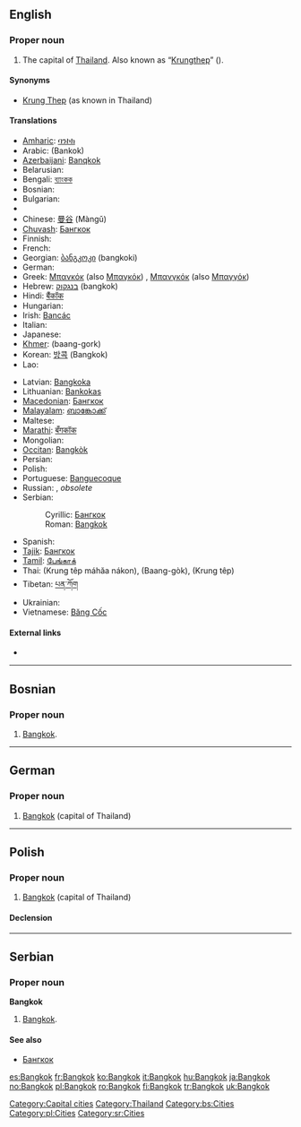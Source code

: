 ==English==

===Proper noun===
{{en-proper noun}}

# The capital of [[Thailand]]. Also known as “[[Krungthep]]” ({{Thai|[[กรุงเทพ]]}}).

====Synonyms====
* [[Krung Thep]] (as known in Thailand)

====Translations====
{{trans-top|the capital of Thailand}}
* [[Amharic]]: [[ባንኮክ]]
* Arabic: {{Arab|[[بانكوك]]}} (Bankok)
* [[Azerbaijani]]: [[Banqkok]]
* Belarusian: {{t-|be|Банкок|m|sc=Cyrl|xs=Belarusian}}
* Bengali: [[ব্যাংকক]]
* Bosnian: {{t-|bs|Bangkok|m}}
* Bulgarian: {{t-|bg|Банкок|m|tr=Bankók|sc=Cyrl}}
* {{trreq|Burmese}}
* Chinese: [[曼谷]] (Màngǔ)
* [[Chuvash]]: [[Бангкок]]
* Finnish: {{t+|fi|Bangkok}}
* French: {{t+|fr|Bangkok}}
* Georgian: [[ბანგკოკი]] (bangkoki)
* German: {{t-|de|Bangkok|n}}
* Greek: [[Μπανκόκ]] (also [[Μπαγκόκ]]) {{IPAchar|(baŋkók)}} {{f}}, [[Μπανγκόκ]] (also [[Μπαγγόκ]]) {{IPAchar|(baŋɡók)}} {{f}}
* Hebrew: [[בנגקוק]] (bangkok)
* Hindi: [[बैंकॉक]]
* Hungarian: {{t|hu|Bangkok}}
* Irish: [[Bancác]]
* Italian: {{t+|it|Bangkok}}
* Japanese: {{t+|ja|バンコク|tr=Bankoku|sc=Jpan}}
* [[Khmer]]: {{Khmr|[[បាងកក]]}} (baang-gork)
* Korean: [[방콕]] (Bangkok)
* Lao: {{t|lo|ບັງກອກ|tr=bang-khöök|sc=Laoo|xs=Lao}}
{{trans-mid}}
* Latvian: [[Bangkoka]]
* Lithuanian: [[Bankokas]]
* [[Macedonian]]: [[Бангкок]] {{m}}
* [[Malayalam]]: [[ബാങ്കോക്ക്]]
* Maltese: {{t-|mt|Bangkok|xs=Maltese}}
* [[Marathi]]: [[बँगकॉक]]
* Mongolian: {{t-|mn|Бангкок|sc=Cyrl|xs=Mongolian}}
* [[Occitan]]: [[Bangkòk]] {{m}}
* Persian: {{fa-Arab|[[بانکوک]]}}
* Polish: {{t+|pl|Bangkok|m}}
* Portuguese: [[Banguecoque]] {{m}}
* Russian: {{t-|ru|Бангкок|m|tr=Bangkók|sc=Cyrl}}, {{t-|ru|Банкок|m|tr=Bankók|sc=Cyrl}} ''obsolete''
* Serbian:
*: Cyrillic: [[Бангкок]] {{m}}
*: Roman: [[#Serbian|Bangkok]] {{m}}
* Spanish: {{t+|es|Bangkok|m}}
* [[Tajik]]: [[Бангкок]]
* [[Tamil]]: [[பேங்காக்]]
* Thai: {{Thai|[[กรุงเทพมหานคร]]}} (Krung têp máhăa nákon), {{Thai|[[บางกอก]]}} (Baang-gòk), {{Thai|[[กรุงเทพ]]}} (Krung têp)
* Tibetan: [[པན་ཀོག]]
* Ukrainian: {{t-|uk|Бангкок|m|sc=Cyrl|xs=Ukrainian}}
* Vietnamese: [[Băng Cốc]]
{{trans-bottom}}

====External links====
* {{pedialite}}

[[Category:Capital cities]]
[[Category:Thailand]]

----

==Bosnian==

===Proper noun===
{{infl|bs|proper noun|g=m}}

# [[#English|Bangkok]].

[[Category:bs:Cities]]

----

==German==
{{wikipedia|lang=de}}

===Proper noun===
{{infl|de|proper noun|g=n}}

# [[#English|Bangkok]] (capital of Thailand)

----

==Polish==
{{wikipedia|lang=pl}}

===Proper noun===
{{infl|pl|proper noun|g=m}}

# [[#English|Bangkok]] (capital of Thailand)

====Declension====
{{pl-decl-noun-sing|Bangkok|Bangkoku|Bangkokowi|Bangkok|Bangkokiem|Bangkoku|Bangkoku}}

[[Category:pl:Cities]]

----

==Serbian==

===Proper noun===
'''Bangkok''' {{m}}

# [[#English|Bangkok]].

====See also====
* [[Бангкок]]

[[Category:sr:Cities]]

[[es:Bangkok]]
[[fr:Bangkok]]
[[ko:Bangkok]]
[[it:Bangkok]]
[[hu:Bangkok]]
[[ja:Bangkok]]
[[no:Bangkok]]
[[pl:Bangkok]]
[[ro:Bangkok]]
[[fi:Bangkok]]
[[tr:Bangkok]]
[[uk:Bangkok]]